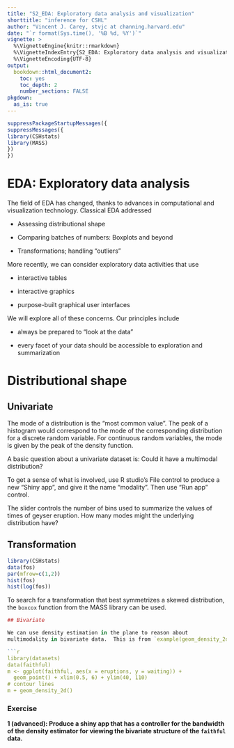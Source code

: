 ```yaml
---
title: "S2_EDA: Exploratory data analysis and visualization"
shorttitle: "inference for CSHL"
author: "Vincent J. Carey, stvjc at channing.harvard.edu"
date: "`r format(Sys.time(), '%B %d, %Y')`"
vignette: >
  %\VignetteEngine{knitr::rmarkdown}
  %\VignetteIndexEntry{S2_EDA: Exploratory data analysis and visualization}
  %\VignetteEncoding{UTF-8}
output:
  bookdown::html_document2:
    toc: yes
    toc_depth: 2
    number_sections: FALSE
pkgdown:
  as_is: true
---
```


```r
suppressPackageStartupMessages({
suppressMessages({
library(CSHstats)
library(MASS)
})
})
```

# EDA: Exploratory data analysis

The field of EDA has changed, thanks to advances in computational
and visualization technology.  Classical EDA addressed

- Assessing distributional shape

- Comparing batches of numbers: Boxplots and beyond

- Transformations; handling "outliers"

More recently, we can consider exploratory data activities that use

- interactive tables

- interactive graphics

- purpose-built graphical user interfaces

We will explore all of these concerns.  Our principles include

- always be prepared to "look at the data"

- every facet of your data should be accessible to exploration and summarization

# Distributional shape

## Univariate

The mode of a distribution is the "most common value".  The peak
of a histogram would correspond to the mode of the corresponding
distribution for a discrete random variable.  For continuous
random variables, the mode is given by the peak of the density function.

A basic question about a univariate dataset is: Could it have
a multimodal distribution?

To get a sense of what is involved, use R studio's File control to produce
a new "Shiny app", and give it the name "modality".  Then use "Run app"
control.

The slider controls the number of bins used to summarize the values
of times of geyser eruption.  How many modes might the underlying
distribution have?

## Transformation

```r
library(CSHstats)
data(fos)
par(mfrow=c(1,2))
hist(fos)
hist(log(fos))
```

To search for a transformation that best symmetrizes a skewed distribution,
the `boxcox` function from the MASS library can be used.

```r


## Bivariate

We can use density estimation in the plane to reason about
multimodality in bivariate data.  This is from `example(geom_density_2d)`:

```r
library(datasets)
data(faithful)
m <- ggplot(faithful, aes(x = eruptions, y = waiting)) +
  geom_point() + xlim(0.5, 6) + ylim(40, 110)
# contour lines
m + geom_density_2d()
```

### Exercise

**1 (advanced): Produce a shiny app that has a controller for the
bandwidth of the density estimator for viewing the 
bivariate structure of the `faithful` data.**

